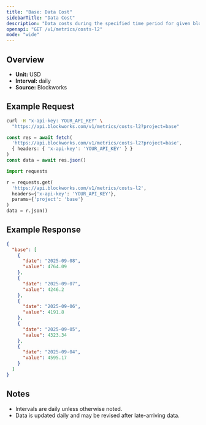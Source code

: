```yaml
---
title: "Base: Data Cost"
sidebarTitle: "Data Cost"
description: "Data costs during the specified time period for given blockchain."
openapi: "GET /v1/metrics/costs-l2"
mode: "wide"
---
```


## Overview

- **Unit:** USD
- **Interval:** daily
- **Source:** Blockworks

## Example Request

<CodeGroup>

```bash cURL
curl -H "x-api-key: YOUR_API_KEY" \
  "https://api.blockworks.com/v1/metrics/costs-l2?project=base"
```

```typescript TypeScript
const res = await fetch(
  'https://api.blockworks.com/v1/metrics/costs-l2?project=base',
  { headers: { 'x-api-key': 'YOUR_API_KEY' } }
)
const data = await res.json()
```

```python Python
import requests

r = requests.get(
  'https://api.blockworks.com/v1/metrics/costs-l2',
  headers={'x-api-key': 'YOUR_API_KEY'},
  params={'project': 'base'}
)
data = r.json()
```

</CodeGroup>

## Example Response

```json
{
  "base": [
    {
      "date": "2025-09-08",
      "value": 4764.09
    },
    {
      "date": "2025-09-07",
      "value": 4246.2
    },
    {
      "date": "2025-09-06",
      "value": 4191.8
    },
    {
      "date": "2025-09-05",
      "value": 4323.34
    },
    {
      "date": "2025-09-04",
      "value": 4595.17
    }
  ]
}
```

## Notes
- Intervals are daily unless otherwise noted.
- Data is updated daily and may be revised after late-arriving data.